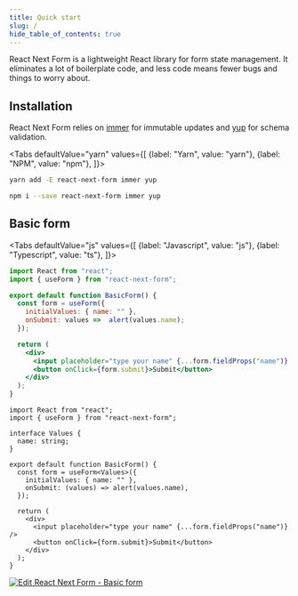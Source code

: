 ```yaml
---
title: Quick start
slug: /
hide_table_of_contents: true
---
```



React Next Form is a lightweight React library for form state management. It eliminates a lot of boilerplate code, and less code means fewer bugs and things to worry about.

## Installation

React Next Form relies on [immer](https://immerjs.github.io/immer/docs/introduction) for immutable updates and [yup](https://github.com/jquense/yup) for schema validation.

<Tabs
  defaultValue="yarn"
  values={[
    {label: "Yarn", value: "yarn"},
    {label: "NPM", value: "npm"},
  ]}>
  <TabItem value="yarn">


```bash
yarn add -E react-next-form immer yup
```

  </TabItem>
  <TabItem value="npm">


```bash
npm i --save react-next-form immer yup
```

  </TabItem>
</Tabs>


## Basic form

<Tabs
  defaultValue="js"
  values={[
    {label: "Javascript", value: "js"},
    {label: "Typescript", value: "ts"},
  ]}>
  <TabItem value="js">


```jsx
import React from "react";
import { useForm } from "react-next-form";

export default function BasicForm() {
  const form = useForm({
    initialValues: { name: "" },
    onSubmit: values =>  alert(values.name);
  });

  return (
    <div>
      <input placeholder="type your name" {...form.fieldProps("name")} />
      <button onClick={form.submit}>Submit</button>
    </div>
  );
}
```

  </TabItem>
  <TabItem value="ts">


```tsx
import React from "react";
import { useForm } from "react-next-form";

interface Values {
  name: string;
}

export default function BasicForm() {
  const form = useForm<Values>({
    initialValues: { name: "" },
    onSubmit: (values) => alert(values.name),
  });

  return (
    <div>
      <input placeholder="type your name" {...form.fieldProps("name")} />
      <button onClick={form.submit}>Submit</button>
    </div>
  );
}
```

  </TabItem>
</Tabs>


[![Edit React Next Form - Basic form](https://codesandbox.io/static/img/play-codesandbox.svg)](https://codesandbox.io/s/react-next-form-basic-form-lqzsl?fontsize=14&hidenavigation=1&module=%2Fsrc%2FBasicForm.tsx&theme=dark)
